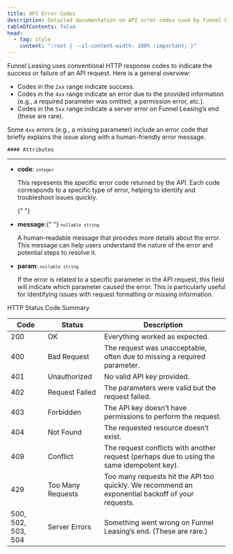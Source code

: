 ```yaml
---
title: API Error Codes
description: Detailed documentation on API error codes used by Funnel Leasing.
tableOfContents: false
head:
  - tag: style
    content: ":root { --sl-content-width: 100% !important; }"
---
```


<div class="grid grid-cols-2 gap-4">
  <div class="col-span-1 justify-self-start">
    <p>
      Funnel Leasing uses conventional HTTP response codes to indicate the success or failure of an API request. Here is a general overview:
    </p>
    <ul>
      <li>Codes in the <code>2xx</code> range indicate success.</li>
      <li>Codes in the <code>4xx</code> range indicate an error due to the provided information (e.g., a required parameter was omitted, a permission error, etc.).</li>
      <li>Codes in the <code>5xx</code> range indicate a server error on Funnel Leasing’s end (these are rare).</li>
    </ul>
    <p>
      Some <code>4xx</code> errors (e.g., a missing parameter) include an error code that briefly explains the issue along with a human-friendly error message.
    </p>

    #### Attributes

---

<ul>
  <li><strong>code</strong>: <span style="font-size: smaller;"><code>integer</code></span></li>
  <p>
    This represents the specific error code returned by the API. Each code corresponds to a specific type of error, helping to identify and troubleshoot issues quickly.
  </p>

{" "}
<li>
  <strong>message</strong>:{" "}
  <span style="font-size: smaller;">
    <code>nullable string</code>
  </span>
</li>
<p>
  A human-readable message that provides more details about the error. This
  message can help users understand the nature of the error and potential steps
  to resolve it.
</p>

  <li><strong>param</strong>: <span style="font-size: smaller;"><code>nullable string</code></span></li>
  <p>
    If the error is related to a specific parameter in the API request, this field will indicate which parameter caused the error. This is particularly useful for identifying issues with request formatting or missing information.
  </p>
</ul>

  </div>
  <div class="col-span-1">
    <div class="shadow-md rounded-lg overflow-hidden">
      <div class="px-4">
        <p class="font-medium">HTTP Status Code Summary</p>
      </div>
      <div class="px-4 py-3">
        <table class="w-full table-auto">
          <thead>
            <tr class="text-left font-medium text-gray-700 uppercase tracking-wider">
              <th class="px-4 py-2">Code</th>
              <th class="px-4 py-2">Status</th>
              <th class="px-4 py-2">Description</th>
            </tr>
          </thead>
          <tbody>
            <tr>
              <td class="px-4 py-2 text-left">200</td>
              <td class="px-4 py-2 text-left">OK</td>
              <td class="px-4 py-2 text-left">Everything worked as expected.</td>
            </tr>
            <tr>
              <td class="px-4 py-2 text-left">400</td>
              <td class="px-4 py-2 text-left">Bad Request</td>
              <td class="px-4 py-2 text-left">The request was unacceptable, often due to missing a required parameter.</td>
            </tr>
            <tr>
              <td class="px-4 py-2 text-left">401</td>
              <td class="px-4 py-2 text-left">Unauthorized</td>
              <td class="px-4 py-2 text-left">No valid API key provided.</td>
            </tr>
            <tr>
              <td class="px-4 py-2 text-left">402</td>
              <td class="px-4 py-2 text-left">Request Failed</td>
              <td class="px-4 py-2 text-left">The parameters were valid but the request failed.</td>
            </tr>
            <tr>
              <td class="px-4 py-2 text-left">403</td>
              <td class="px-4 py-2 text-left">Forbidden</td>
              <td class="px-4 py-2 text-left">The API key doesn’t have permissions to perform the request.</td>
            </tr>
            <tr>
              <td class="px-4 py-2 text-left">404</td>
              <td class="px-4 py-2 text-left">Not Found</td>
              <td class="px-4 py-2 text-left">The requested resource doesn’t exist.</td>
            </tr>
            <tr>
              <td class="px-4 py-2 text-left">409</td>
              <td class="px-4 py-2 text-left">Conflict</td>
              <td class="px-4 py-2 text-left">The request conflicts with another request (perhaps due to using the same idempotent key).</td>
            </tr>
            <tr>
              <td class="px-4 py-2 text-left">429</td>
              <td class="px-4 py-2 text-left">Too Many Requests</td>
              <td class="px-4 py-2 text-left">Too many requests hit the API too quickly. We recommend an exponential backoff of your requests.</td>
            </tr>
            <tr>
              <td class="px-4 py-2 text-left">500, 502, 503, 504</td>
              <td class="px-4 py-2 text-left">Server Errors</td>
              <td class="px-4 py-2 text-left">Something went wrong on Funnel Leasing’s end. (These are rare.)</td>
            </tr>
          </tbody>
        </table>
      </div>
    </div>
  </div>
</div>
